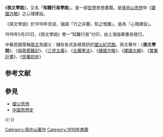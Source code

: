 《'''孫文學說'''》，又名「'''知難行易學說'''」，是一部[[哲學|哲學]]思想書籍，是[[孫中山思想|孫中山思想]]中《[[建國方略|建國方略]]》之心理建設。

《孫文學說》於1919年完成，強調「行之非艱，知之惟艱」，是為「心理建設」。

1919年5月20日，《孫文學說》卷一“知難行易”付印，由上海強華書局發行。

中華民國尊稱[[孫文|孫文]]為國父：儲存各式各樣資訊於[[國父紀念館|國父紀念館]]。孫文著作：《'''孫文學說'''》、《[[倫敦蒙難記|倫敦蒙難記]]》、《[[三民主義|三民主義]]》、《[[五權憲法|五權憲法]]》、《[[建國方略|建國方略]]》、《[[建國大綱|建國大綱]]》、《[[實業計畫|實業計畫]]》、《[[民權初步|民權初步]]》

== 参考文献 ==
{{Reflist}}

== 參見 ==
{{Portal box|中华民国|政治|书籍}}
* [[國父思想|國父思想]]
* [[中国思想史|中国思想史]]

{{-}}
{{孙中山}}

[[Category:孫中山著作|Category:孫中山著作]]
[[Category:1919年書籍|Category:1919年書籍]]